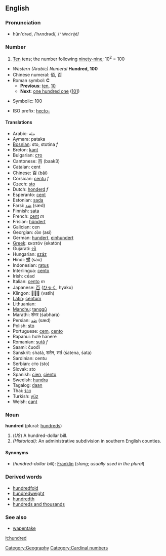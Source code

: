 ==English==
===Pronunciation===
*hŭn'drəd, /ˈhʌndrəd/, /<tt>"hVndr@d</tt>/

===Number===
#[[Ten]] tens; the number following [[ninety-nine]]; 10<sup>2</sup> = 100
*''Western (Arabic) Numeral'' '''Hundred, 100'''
*Chinese numeral: 佰, 百
*Roman symbol: '''C'''
**'''Previous''': [[ten]], [[10]]
**'''Next''': [[one hundred one]] ([[101]])

*Symbolic: 100

*ISO prefix: [[hecto-]]

====Translations====
*Arabic: مئة
*Aymara: pataka
*[[Bosnian]]: sto, stotina ''f''
*Breton: [[kant]]
*Bulgarian: [[сто]]
*Cantonese: 百 (baak3)
*Catalan: cent
*Chinese: 百 (bǎi)
*Corsican: [[centu]] ''f''
*Czech: [[sto#Czech|sto]]
*Dutch: [[honderd]] ''f''
*Esperanto: [[cent#Esperanto|cent]]
*Estonian: [[sada]]
*Farsi: [[صَد]] (sæd)
*Finnish: [[sata]]
*French: [[cent#French|cent]] ''m''
*Frisian: [[hûndert]]
*Galician: cen
*Georgian: ასი (asi)
*German: [[hundert]], [[einhundert]]
*[[Greek]]: εκατόν (ekatón)
*Gujarati: [[સો]]
*Hungarian: [[száz]]
*Hindi: [[सौ]] (sau)
*Indonesian: [[ratus]]
*Interlingua: [[cento#Interlingua|cento]]
*Irish: céad
*Italian: [[cento#Italian|cento]] ''m''
*Japanese: [[百]] ([[ひゃく]], hyaku)
*Klingon:  (vatlh)
*[[Latin]]: [[centum]]
*Lithuanian: 
*[[Manchu]]: [[tanggū]]
*Marathi: शंभर (śabhara)
*Persian: [[صَد]] (sæd)
*Polish: [[sto#Polish|sto]]
*Portuguese: [[cem]], [[cento#Portuguese|cento]]
*Rapanui: ho’e hanere
*Romanian: [[sută]] ''f''
*Saami: čuođi
*Sanskrit: shatá, शतेन, शतं (śatena, śata)
*Sardinian: centu
*Serbian: сто (sto)
*Slovak: sto
*Spanish: [[cien]], [[ciento]]
*Swedish: [[hundra]]
*Tagalog: [[daan]]
*Thai: [[ร้อย]]
*Turkish: [[yüz]]
*Welsh: [[cant#Welsh|cant]]

===Noun===
'''hundred''' (plural: [[hundreds]])
#(''US'') A hundred-dollar bill.
#''(Historical):'' An administrative subdivision in southern English counties.

====Synonyms====
*(''hundred-dollar bill''): [[Franklin]] (''slang''; ''usually used in the plural'')

===Derived words===
*[[hundredfold]]
*[[hundredweight]]
*[[hundredth]]
*[[hundreds and thousands]]

===See also===
*[[wapentake]]

[[Category:Geography]]
[[Category:Cardinal numbers]]

[[it:hundred]]